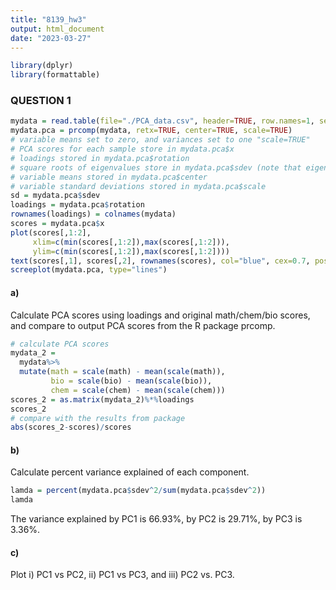 ```yaml
---
title: "8139_hw3"
output: html_document
date: "2023-03-27"
---
```

```r
library(dplyr)
library(formattable)
```


### QUESTION 1
```r
mydata = read.table(file="./PCA_data.csv", header=TRUE, row.names=1, sep=",")
mydata.pca = prcomp(mydata, retx=TRUE, center=TRUE, scale=TRUE)
# variable means set to zero, and variances set to one "scale=TRUE"
# PCA scores for each sample store in mydata.pca$x
# loadings stored in mydata.pca$rotation
# square roots of eigenvalues store in mydata.pca$sdev (note that eigenvalues are variances of principal compoments)
# variable means stored in mydata.pca$center
# variable standard deviations stored in mydata.pca$scale
sd = mydata.pca$sdev
loadings = mydata.pca$rotation
rownames(loadings) = colnames(mydata)
scores = mydata.pca$x
plot(scores[,1:2],
     xlim=c(min(scores[,1:2]),max(scores[,1:2])),
     ylim=c(min(scores[,1:2]),max(scores[,1:2])))
text(scores[,1], scores[,2], rownames(scores), col="blue", cex=0.7, pos=3)
screeplot(mydata.pca, type="lines")
```

#### a)

Calculate PCA scores using loadings and original math/chem/bio scores, and compare to output PCA scores from the R package prcomp.
```r
# calculate PCA scores
mydata_2 = 
  mydata%>% 
  mutate(math = scale(math) - mean(scale(math)),
         bio = scale(bio) - mean(scale(bio)),
         chem = scale(chem) - mean(scale(chem)))
scores_2 = as.matrix(mydata_2)%*%loadings
scores_2
# compare with the results from package
abs(scores_2-scores)/scores
```


#### b) 

Calculate percent variance explained of each component.
```r
lamda = percent(mydata.pca$sdev^2/sum(mydata.pca$sdev^2))
lamda
```

The variance explained by PC1 is 66.93%, by PC2 is 29.71%, by PC3 is 3.36%.

#### c) 

Plot i) PC1 vs PC2, ii) PC1 vs PC3, and iii) PC2 vs. PC3.
```r

```


